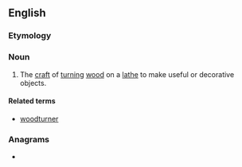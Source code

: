 ==English==

===Etymology===
{{compound|en|wood|turning}}

===Noun===
{{wikipedia}}
{{en-noun|-}}

# The [[craft]] of [[turning]] [[wood]] on a [[lathe]] to make useful or decorative objects.

====Related terms====
* [[woodturner]]

===Anagrams===
* {{anagrams|en|drowning out}}